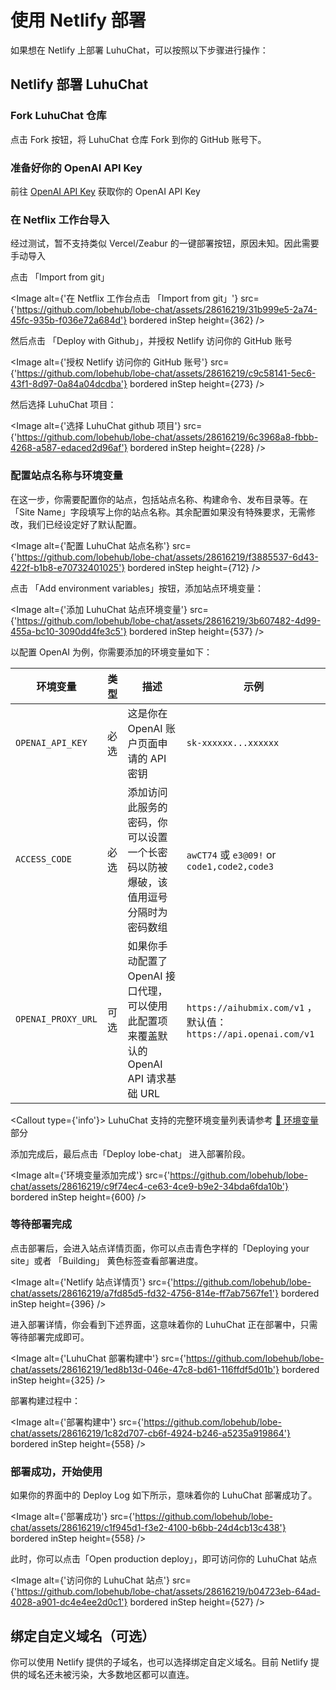 
# 使用 Netlify 部署

如果想在 Netlify 上部署 LuhuChat，可以按照以下步骤进行操作：

## Netlify 部署 LuhuChat

<Steps>

### Fork LuhuChat 仓库

点击 Fork 按钮，将 LuhuChat 仓库 Fork 到你的 GitHub 账号下。

### 准备好你的 OpenAI API Key

前往 [OpenAI API Key](https://platform.openai.com/account/api-keys) 获取你的 OpenAI API Key

### 在 Netflix 工作台导入

<Callout>经过测试，暂不支持类似 Vercel/Zeabur 的一键部署按钮，原因未知。因此需要手动导入</Callout>

点击 「Import from git」

<Image
  alt={'在 Netflix 工作台点击 「Import from git」'}
  src={'https://github.com/lobehub/lobe-chat/assets/28616219/31b999e5-2a74-45fc-935b-f036e72a684d'}
  bordered
  inStep
  height={362}
/>

然后点击 「Deploy with Github」，并授权 Netlify 访问你的 GitHub 账号

<Image
  alt={'授权 Netlify 访问你的 GitHub 账号'}
  src={'https://github.com/lobehub/lobe-chat/assets/28616219/c9c58141-5ec6-43f1-8d97-0a84a04dcdba'}
  bordered
  inStep
  height={273}
/>

[//]: # '[![][deploy-button-image]][deploy-link]'
[//]: # '[deploy-button-image]: https://www.netlify.com/img/deploy/button.svg'
[//]: # '[deploy-link]: https://app.netlify.com/start/deploy?repository=https://github.com/lobehub/lobe-chat'
[//]: # '### 授权 Netlify 访问你的 GitHub 账号'
[//]: # '点击 「Connect to GitHub」，授权 Netlify 访问你的 GitHub 账号：'
[//]: # 'Image'
[//]: # 'github.com/lobehub/lobe-chat/assets/28616219/8ee533d5-f7e9-4523-991b-2c23a72c1530'
[//]: # '  bordered'
[//]: # '  width={790}'
[//]: # '  height={556}'
[//]: # '/>'

然后选择 LuhuChat 项目：

<Image
  alt={'选择 LuhuChat github 项目'}
  src={'https://github.com/lobehub/lobe-chat/assets/28616219/6c3968a8-fbbb-4268-a587-edaced2d96af'}
  bordered
  inStep
  height={228}
/>

### 配置站点名称与环境变量

在这一步，你需要配置你的站点，包括站点名称、构建命令、发布目录等。在「Site Name」字段填写上你的站点名称。其余配置如果没有特殊要求，无需修改，我们已经设定好了默认配置。

<Image
  alt={'配置 LuhuChat 站点名称'}
  src={'https://github.com/lobehub/lobe-chat/assets/28616219/f3885537-6d43-422f-b1b8-e70732401025'}
  bordered
  inStep
  height={712}
/>

点击 「Add environment variables」按钮，添加站点环境变量：

<Image
  alt={'添加 LuhuChat 站点环境变量'}
  src={'https://github.com/lobehub/lobe-chat/assets/28616219/3b607482-4d99-455a-bc10-3090dd4fe3c5'}
  bordered
  inStep
  height={537}
/>

以配置 OpenAI 为例，你需要添加的环境变量如下：

| 环境变量 | 类型 | 描述 | 示例 |
| --- | --- | --- | --- |
| `OPENAI_API_KEY` | 必选 | 这是你在 OpenAI 账户页面申请的 API 密钥 | `sk-xxxxxx...xxxxxx` |
| `ACCESS_CODE` | 必选 | 添加访问此服务的密码，你可以设置一个长密码以防被爆破，该值用逗号分隔时为密码数组 | `awCT74` 或 `e3@09!` or `code1,code2,code3` |
| `OPENAI_PROXY_URL` | 可选 | 如果你手动配置了 OpenAI 接口代理，可以使用此配置项来覆盖默认的 OpenAI API 请求基础 URL | `https://aihubmix.com/v1` ，默认值：`https://api.openai.com/v1` |

<Callout type={'info'}>
  LuhuChat 支持的完整环境变量列表请参考 [📘 环境变量](/zh/self-hosting/environment-variables) 部分
</Callout>

添加完成后，最后点击「Deploy lobe-chat」 进入部署阶段。

<Image
  alt={'环境变量添加完成'}
  src={'https://github.com/lobehub/lobe-chat/assets/28616219/c9f74ec4-ce63-4ce9-b9e2-34bda6fda10b'}
  bordered
  inStep
  height={600}
/>

### 等待部署完成

点击部署后，会进入站点详情页面，你可以点击青色字样的「Deploying your site」或者 「Building」 黄色标签查看部署进度。

<Image
  alt={'Netlify 站点详情页'}
  src={'https://github.com/lobehub/lobe-chat/assets/28616219/a7fd85d5-fd32-4756-814e-ff7ab7567fe1'}
  bordered
  inStep
  height={396}
/>

进入部署详情，你会看到下述界面，这意味着你的 LuhuChat 正在部署中，只需等待部署完成即可。

<Image
  alt={'LuhuChat 部署构建中'}
  src={'https://github.com/lobehub/lobe-chat/assets/28616219/1ed8b13d-046e-47c8-bd61-116ffdf5d01b'}
  bordered
  inStep
  height={325}
/>

部署构建过程中：

<Image
  alt={'部署构建中'}
  src={'https://github.com/lobehub/lobe-chat/assets/28616219/1c82d707-cb6f-4924-b246-a5235a919864'}
  bordered
  inStep
  height={558}
/>
### 部署成功，开始使用

如果你的界面中的 Deploy Log 如下所示，意味着你的 LuhuChat 部署成功了。

<Image
  alt={'部署成功'}
  src={'https://github.com/lobehub/lobe-chat/assets/28616219/c1f945d1-f3e2-4100-b6bb-24d4cb13c438'}
  bordered
  inStep
  height={558}
/>

此时，你可以点击「Open production deploy」，即可访问你的 LuhuChat 站点

<Image
  alt={'访问你的 LuhuChat 站点'}
  src={'https://github.com/lobehub/lobe-chat/assets/28616219/b04723eb-64ad-4028-a901-dc4e4ee2d0c1'}
  bordered
  inStep
  height={527}
/>

</Steps>

## 绑定自定义域名（可选）

你可以使用 Netlify 提供的子域名，也可以选择绑定自定义域名。目前 Netlify 提供的域名还未被污染，大多数地区都可以直连。

